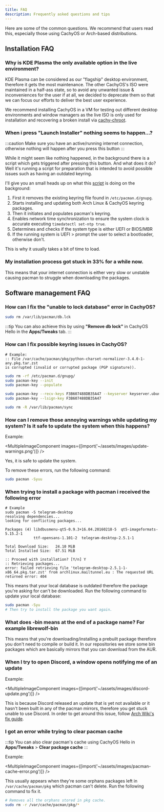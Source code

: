 ```yaml
---
title: FAQ
description: Frequently asked questions and tips
---
```



Here are some of the common questions. We recommend that users read this, especially those using CachyOS or Arch-based distributions.

## Installation FAQ

### Why is KDE Plasma the only available option in the live environment?

KDE Plasma can be considered as our "flagship" desktop environment, therefore it gets the most maintenance. The other CachyOS's ISO
were maintained in a half-ass state, so to avoid any unwanted issue & inconveniences for the user if at all, we decided to deprecate them so that we can focus our efforts to deliver
the best user experience.

We recommend installing CachyOS in a VM for testing out different desktop environments and window managers as the live ISO is only
used for installation and recovering a broken install via [cachy-chroot](https://github.com/CachyOS/cachy-chroot).

### When i press "Launch Installer" nothing seems to happen...?

:::caution
Make sure you have an active/running internet connection, otherwise nothing will happen after you press this button
:::

While it might seem like nothing happened, in the background there is a script which gets triggered after pressing this button. And what does it do? Well it's running a script for preparation that is  intended to avoid possible issues such as having an outdated keyring.

I'll give you an small heads up on what this [script](https://github.com/CachyOS/CachyOS-Live-ISO/blob/master/archiso/airootfs/usr/local/bin/calamares-online.sh) is doing on the background:

<Steps>

1. First it removes the existing keyring file found in `/etc/pacman.d/gnupg`.
2. Starts installing and updating both Arch Linux & CachyOS keyring packages.
3. Then it initiates and populates pacman's keyring.
4. Enables network time synchronization to ensure the system clock is accurate executing `timedatectl set-ntp true`.
5. Determines and checks if the system type is either UEFI or BIOS/MBR
6. If the running system is UEFI > prompt the user to select a bootloader, otherwise don't.

</Steps>

This is why it usually takes a bit of time to load.

### My installation process got stuck in 33% for a while now.

This means that your internet connection is either very slow or unstable causing pacman to struggle when downloading the packages.

## Software management FAQ

### How can I fix the "unable to lock database" error in CachyOS?
```sh
sudo rm /var/lib/pacman/db.lck
```
:::tip
You can also achieve this by using **"Remove db lock"** in CachyOS Hello in the **Apps/Tweaks** tab.
:::

### How can I fix possible keyring issues in CachyOS?

```code
# Example:
:: File /var/cache/pacman/pkg/python-charset-normalizer-3.4.0-1-any.pkg.tar.zst
is corrupted (invalid or corrupted package (PGP signature)). 
```

```sh
sudo rm -rf /etc/pacman.d/gnupg/
sudo pacman-key --init
sudo pacman-key --populate

sudo pacman-key --recv-keys F3B607488DB35A47 --keyserver keyserver.ubuntu.com
sudo pacman-key --lsign-key F3B607488DB35A47

sudo rm -R /var/lib/pacman/sync
```

### How can I remove those annoying warnings while updating my system? Is it safe to update the system when this happens?

Example:

<MultipleImageComponent images={[import('~/assets/images/update-warnings.png')]} />

Yes, it is safe to update the system.

To remove these errors, run the following command:
```sh
sudo pacman -Syuu
```

### When trying to install a package with pacman i received the following error

```code
# Example
sudo pacman -S telegram-desktop
resolving dependencies...
looking for conflicting packages...

Packages (4) libdbusmenu-qt5-0.9.3+16.04.20160218-5  qt5-imageformats-5.15.2-1
             ttf-opensans-1.101-2  telegram-desktop-2.5.1-1

Total Download Size:   24.10 MiB
Total Installed Size:  67.51 MiB

:: Proceed with installation? [Y/n] Y
:: Retrieving packages...
error: failed retrieving file 'telegram-desktop-2.5.1-1-x86_64.pkg.tar.zst' from archlinux.mailtunnel.eu : The requested URL returned error: 404
```

This means that your local database is outdated therefore the package you're asking for can't be downloaded. Run the following command to update your local database:

```sh
sudo pacman -Syu
# Then try to install the package you want again.
```

### What does -bin means at the end of a package name? For example librewolf-bin

This means that you're downloading/installing a prebuilt package therefore you don't need to compile or build it.
In our repositories we store some bin packages which are basically mirrors that you can download from the AUR.

### When I try to open Discord, a window opens notifying me of an update

Example:

<MultipleImageComponent images={[import('~/assets/images/discord-update.png')]} />

This is because Discord released an update that is yet not available or it hasn't been built in any of the pacman mirrors, therefore you get stuck
unable to use Discord. In order to get around this issue, follow [Arch Wiki's fix guide](<https://wiki.archlinux.org/title/Discord#Discord_asks_for_an_update_not_yet_available_in_the_repository>).


### I got an error while trying to clear pacman cache

:::tip
You can also clear pacman's cache using CachyOS Hello in **Apps/Tweaks** > **Clear package cache**
:::

Example:

<MultipleImageComponent images={[import('~/assets/images/pacman-cache-error.png')]} />

This usually appears when they're some orphans packages left in `/var/cache/pacman/pkg` which pacman can't delete. Run the following command to fix it.

```sh
# Removes all the orphans stored in pkg cache.
sudo rm -r /var/cache/pacman/pkg/*
```

